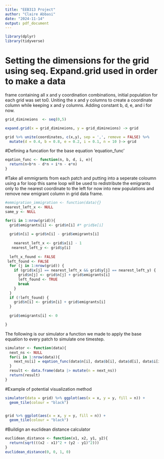 ---
title: "EEB313 Project"
author: "Claire Abbasi"
date: "2024-11-14"
output: pdf_document
---
```{r, warning=FALSE}
library(dplyr)
library(tidyverse)
```

# Setting the dimensions for the grid using seq. Expand.grid used in order to make a data 
frame containing all x and y coordination combinations, initial population for each grid was set to0. Uniting the x and y columns to create a coordinate column while keeping x and y columns. Adding constant b, d, e, and i for now.

```{r}
grid_dimineions  <- seq(0,5)

expand.grid(x = grid_dimineions, y = grid_dimineions) -> grid

grid %>% unite(coordinates, c(x,y), sep = ',', remove = FALSE) %>% 
  mutate(d = 0.4, b = 0.8, e = 0.2, i = 0.1, n = 10 )-> grid

```


#Defining a funcation for the base equation 'equation_func'
```{r}
eqation_func <- function(n, b, d, i, e){
  return(n+b*n - d*n + i*n - e*n)
}

```


#Take all emmigrants from each patch and putting into a seperate coloumn using a for loop
this same loop will be used to redistribute the emigrants only to the nearest coordinate
to the left for now into new populations and remove new emigrant column in grid data frame.
```{r}
#emmigration_immigration <- function(data){}
nearest_left_x <- NULL
same_y <- NULL

for(i in 1:nrow(grid)){
  grid$emigrants[i] <- grid$n[i] #* grid$e[i]
  
  grid$n[i] = grid$n[i] - grid$emigrants[i]
  
    nearest_left_x <- grid$x[i] - 1
   nearest_left_y <- grid$y[i]
  
  left_x_found <- FALSE
 left_found <- FALSE
  for (j in 1:nrow(grid)) {
    if (grid$x[j] == nearest_left_x && grid$y[j] == nearest_left_y) {
      grid$n[j] <- grid$n[j] + grid$emigrants[i]
      left_found <- TRUE
      break
    }
  }
  if (!left_found) {
    grid$n[i] <- grid$n[i] + grid$emigrants[i]
  }
  
  grid$emigrants[i] <- 0  

}

```



The following is our simulator a function we made to apply the base equation to every
patch to simulate one timestep.
```{r}
simulator <- function(data){
  next_ns <- NULL
  for(i in 1:nrow(data)){
    next_ns[i] = eqation_func(data$n[i], data$b[i], data$d[i], data$i[i], data$e[i])
  }
  result <- data.frame(data |> mutate(n = next_ns))
  return(result)
}

```

#Example of potential visualization method
```{r}
simulator(data = grid) %>% ggplot(aes(x = x, y = y, fill = n)) +
  geom_tile(colour = "black")


grid %>% ggplot(aes(x = x, y = y, fill = n)) +
  geom_tile(colour = "black")
```


#Buildign an euclidean distance calculator
```{r}
euclidean_distance <- function(x1, x2, y1, y2){
  return(sqrt(((x2 - x1)^2 + (y2 - y1)^2)))
}
euclidean_distance(0, 0, 1, 0)
```
 




